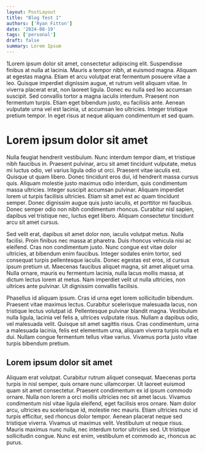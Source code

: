 ```yaml
---
layout: PostLayout
title: "Blog Test 1"
authors: ['Ryan Fitton']
date: '2024-08-19'
tags: ['personal']
draft: false
summary: Lorem Ipsum
---
```


1Lorem ipsum dolor sit amet, consectetur adipiscing elit. Suspendisse finibus at nulla at lacinia. Mauris a tempor nibh, at euismod magna. Aliquam at egestas magna. Etiam et arcu volutpat erat fermentum posuere vitae a leo. Quisque imperdiet dignissim augue, et rutrum velit aliquam vitae. In viverra placerat erat, non laoreet ligula. Donec eu nulla sed leo accumsan suscipit. Sed convallis tortor a magna iaculis interdum. Praesent non fermentum turpis. Etiam eget bibendum justo, eu facilisis ante. Aenean vulputate urna vel est lacinia, ut accumsan leo ultricies. Integer tristique pretium tempor. In eget risus at neque aliquam condimentum et sed quam.

# Lorem ipsum dolor sit amet

Nulla feugiat hendrerit vestibulum. Nunc interdum tempor diam, et tristique nibh faucibus in. Praesent pulvinar, arcu sit amet tincidunt vulputate, metus mi luctus odio, vel varius ligula odio ut orci. Praesent vitae iaculis est. Quisque ut quam libero. Donec tincidunt eros dui, id hendrerit massa cursus quis. Aliquam molestie justo maximus odio interdum, quis condimentum massa ultricies. Integer suscipit accumsan pulvinar. Aliquam imperdiet lorem ut turpis facilisis ultricies. Etiam sit amet est ac quam tincidunt semper. Donec dignissim augue quis justo iaculis, et porttitor mi faucibus. Donec semper odio non nibh condimentum rhoncus. Curabitur nisl sapien, dapibus vel tristique nec, luctus eget libero. Aliquam consectetur tincidunt arcu sit amet cursus.

Sed velit erat, dapibus sit amet dolor non, iaculis volutpat metus. Nulla facilisi. Proin finibus nec massa at pharetra. Duis rhoncus vehicula nisi ac eleifend. Cras non condimentum justo. Nunc congue est vitae dolor ultricies, at bibendum enim faucibus. Integer sodales enim tortor, sed consequat turpis pellentesque iaculis. Donec egestas est eros, id cursus ipsum pretium ut. Maecenas faucibus aliquet magna, sit amet aliquet urna. Nulla ornare, mauris eu fermentum lacinia, nulla lacus mollis massa, at dictum lectus lorem at metus. Nam imperdiet velit ut nulla ultricies, non ultrices ante pulvinar. Ut dignissim convallis facilisis.

Phasellus id aliquam ipsum. Cras id urna eget lorem sollicitudin bibendum. Praesent vitae maximus lectus. Curabitur scelerisque malesuada lacus, non tristique lectus volutpat id. Pellentesque pulvinar blandit magna. Vestibulum nulla ligula, lacinia vel felis a, ultrices vulputate risus. Nullam a dapibus odio, vel malesuada velit. Quisque sit amet sagittis risus. Cras condimentum, urna a malesuada lacinia, felis est elementum urna, aliquam viverra turpis nulla et dui. Nullam congue fermentum tellus vitae varius. Vivamus porta justo vitae turpis bibendum pretium.

## Lorem ipsum dolor sit amet

Aliquam erat volutpat. Curabitur rutrum aliquet consequat. Maecenas porta turpis in nisl semper, quis ornare nunc ullamcorper. Ut laoreet euismod quam sit amet consectetur. Praesent condimentum ex id ipsum commodo ornare. Nulla non lorem a orci mollis ultricies nec sit amet lacus. Vivamus condimentum nisl vitae ligula eleifend, eget facilisis eros ornare. Nam dolor arcu, ultricies eu scelerisque id, molestie nec mauris. Etiam ultricies nunc id turpis efficitur, sed rhoncus dolor tempor. Aenean placerat neque sed tristique viverra. Vivamus ut maximus velit. Vestibulum ut neque risus. Mauris maximus nunc nulla, nec interdum tortor ultricies sed. Ut tristique sollicitudin congue. Nunc est enim, vestibulum et commodo ac, rhoncus ac purus.
